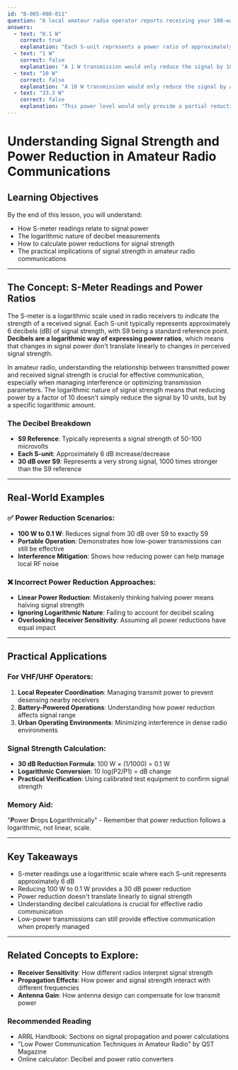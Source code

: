 ```yaml
---
id: "B-005-008-011"
question: "A local amateur radio operator reports receiving your 100-watt 2-metre simplex transmission with an S-meter reading of \"30 dB over S9.\" What power could you use to reduce that reading to S9?"
answers:
  - text: "0.1 W"
    correct: true
    explanation: "Each S-unit represents a power ratio of approximately 6 dB, and 30 dB over S9 means a 30 dB reduction is needed. Since 30 dB represents a 1000:1 power reduction, reducing 100 watts to 0.1 watts will bring the signal from 30 dB over S9 down to exactly S9. This follows the logarithmic nature of decibel measurements and signal strength reporting."
  - text: "1 W"
    correct: false
    explanation: "A 1 W transmission would only reduce the signal by 10 dB, which would result in a signal of 20 dB over S9, not the desired S9 reading. This power level is insufficient to achieve the full signal reduction required."
  - text: "10 W"
    correct: false
    explanation: "A 10 W transmission would only reduce the signal by about 10 dB, resulting in a signal of approximately 20 dB over S9. This is not enough power reduction to bring the signal down to S9 on the receiver's S-meter."
  - text: "33.3 W"
    correct: false
    explanation: "This power level would only provide a partial reduction in signal strength, not bringing the transmission down to the S9 level. It does not represent the correct power to achieve the specified S-meter reading."
---
```


# Understanding Signal Strength and Power Reduction in Amateur Radio Communications

## Learning Objectives
By the end of this lesson, you will understand:
- How S-meter readings relate to signal power
- The logarithmic nature of decibel measurements
- How to calculate power reductions for signal strength
- The practical implications of signal strength in amateur radio communications

---

## The Concept: S-Meter Readings and Power Ratios

The S-meter is a logarithmic scale used in radio receivers to indicate the strength of a received signal. Each S-unit typically represents approximately 6 decibels (dB) of signal strength, with S9 being a standard reference point. **Decibels are a logarithmic way of expressing power ratios**, which means that changes in signal power don't translate linearly to changes in perceived signal strength.

In amateur radio, understanding the relationship between transmitted power and received signal strength is crucial for effective communication, especially when managing interference or optimizing transmission parameters. The logarithmic nature of signal strength means that reducing power by a factor of 10 doesn't simply reduce the signal by 10 units, but by a specific logarithmic amount.

### The Decibel Breakdown

- **S9 Reference**: Typically represents a signal strength of 50-100 microvolts
- **Each S-unit**: Approximately 6 dB increase/decrease
- **30 dB over S9**: Represents a very strong signal, 1000 times stronger than the S9 reference

---

## Real-World Examples

### ✅ Power Reduction Scenarios:
- **100 W to 0.1 W**: Reduces signal from 30 dB over S9 to exactly S9
- **Portable Operation**: Demonstrates how low-power transmissions can still be effective
- **Interference Mitigation**: Shows how reducing power can help manage local RF noise

### ❌ Incorrect Power Reduction Approaches:
- **Linear Power Reduction**: Mistakenly thinking halving power means halving signal strength
- **Ignoring Logarithmic Nature**: Failing to account for decibel scaling
- **Overlooking Receiver Sensitivity**: Assuming all power reductions have equal impact

---

## Practical Applications

### For VHF/UHF Operators:
1. **Local Repeater Coordination**: Managing transmit power to prevent desensing nearby receivers
2. **Battery-Powered Operations**: Understanding how power reduction affects signal range
3. **Urban Operating Environments**: Minimizing interference in dense radio environments

### Signal Strength Calculation:
- **30 dB Reduction Formula**: 100 W × (1/1000) = 0.1 W
- **Logarithmic Conversion**: 10 log(P2/P1) = dB change
- **Practical Verification**: Using calibrated test equipment to confirm signal strength

### Memory Aid:
"**P**ower **D**rops **L**ogarithmically" - Remember that power reduction follows a logarithmic, not linear, scale.

---

## Key Takeaways

- S-meter readings use a logarithmic scale where each S-unit represents approximately 6 dB
- Reducing 100 W to 0.1 W provides a 30 dB power reduction
- Power reduction doesn't translate linearly to signal strength
- Understanding decibel calculations is crucial for effective radio communication
- Low-power transmissions can still provide effective communication when properly managed

---

## Related Concepts to Explore:
- **Receiver Sensitivity**: How different radios interpret signal strength
- **Propagation Effects**: How power and signal strength interact with different frequencies
- **Antenna Gain**: How antenna design can compensate for low transmit power

### Recommended Reading
- ARRL Handbook: Sections on signal propagation and power calculations
- "Low Power Communication Techniques in Amateur Radio" by QST Magazine
- Online calculator: Decibel and power ratio converters